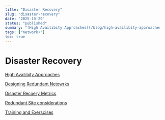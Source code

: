 ```yaml
---
title: "Disaster Recovery"
slug: "disaster-recovery"
date: "2025-10-29"
status: "published"
summary: "[High Availibity Approaches](/blog/high-availibity-approaches)"
tags: ["network+"]
toc: true
---
```


# Disaster Recovery

[High Availibity Approaches](/blog/high-availibity-approaches)

[Designing Redundant Netowrks](/blog/designing-redundant-netowrks)

[Disaster Recoery Metrics](/blog/disaster-recoery-metrics)

[Redundant Site considerations](/blog/redundant-site-considerations)

[Training and Exerscises](/blog/training-and-exerscises)

